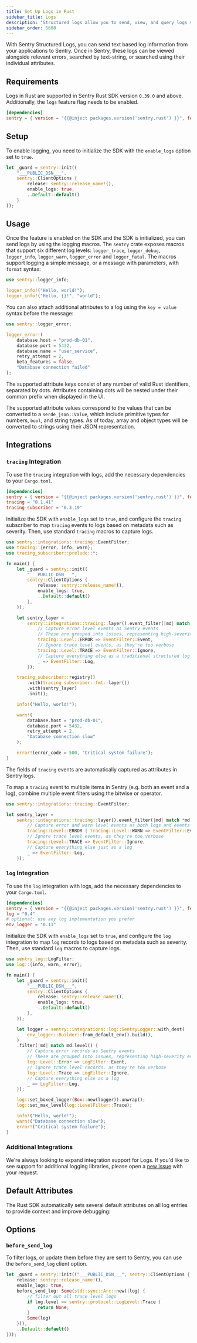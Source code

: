 ```yaml
---
title: Set Up Logs in Rust
sidebar_title: Logs
description: "Structured logs allow you to send, view, and query logs sent from your applications within Sentry."
sidebar_order: 5600
---
```


<Include name="feature-stage-beta-logs.mdx" />

With Sentry Structured Logs, you can send text based log information from your applications to Sentry. Once in Sentry, these logs can be viewed alongside relevant errors, searched by text-string, or searched using their individual attributes.

## Requirements

Logs in Rust are supported in Sentry Rust SDK version `0.39.0` and above.
Additionally, the `logs` feature flag needs to be enabled.

```toml {filename:Cargo.toml}
[dependencies]
sentry = { version = "{{@inject packages.version('sentry.rust') }}", features = ["logs"] }
```

## Setup

To enable logging, you need to initialize the SDK with the `enable_logs` option set to `true`.

```rust
let _guard = sentry::init((
    "___PUBLIC_DSN___",
    sentry::ClientOptions {
        release: sentry::release_name!(),
        enable_logs: true,
        ..Default::default()
    }
));
```

## Usage

Once the feature is enabled on the SDK and the SDK is initialized, you can send logs by using the logging macros.
The `sentry` crate exposes macros that support six different log levels:
`logger_trace`, `logger_debug`, `logger_info`, `logger_warn`, `logger_error` and `logger_fatal`.
The macros support logging a simple message, or a message with parameters, with `format` syntax:

```rust
use sentry::logger_info;

logger_info!("Hello, world!");
logger_info!("Hello, {}!", "world");
```

You can also attach additional attributes to a log using the `key = value` syntax before the message:

```rust
use sentry::logger_error;

logger_error!(
    database.host = "prod-db-01",
    database.port = 5432,
    database.name = "user_service",
    retry_attempt = 2,
    beta_features = false,
    "Database connection failed"
);
```

The supported attribute keys consist of any number of valid Rust identifiers, separated by dots.
Attributes containing dots will be nested under their common prefix when displayed in the UI.

The supported attribute values correspond to the values that can be converted to a `serde_json::Value`,
which include primitive types for numbers, `bool`, and string types.
As of today, array and object types will be converted to strings using their JSON representation.

## Integrations

### `tracing` Integration

To use the `tracing` integration with logs, add the necessary dependencies to your `Cargo.toml`.

```toml {filename:Cargo.toml}
[dependencies]
sentry = { version = "{{@inject packages.version('sentry.rust') }}", features = ["tracing", "logs"] }
tracing = "0.1.41"
tracing-subscriber = "0.3.19"
```

Initialize the SDK with `enable_logs` set to `true`, and configure the `tracing` subscriber to map `tracing` events to logs based on metadata such as severity.
Then, use standard `tracing` macros to capture logs.

```rust {filename:main.rs}
use sentry::integrations::tracing::EventFilter;
use tracing::{error, info, warn};
use tracing_subscriber::prelude::*;

fn main() {
    let _guard = sentry::init((
        "___PUBLIC_DSN___",
        sentry::ClientOptions {
            release: sentry::release_name!(),
            enable_logs: true,
            ..Default::default()
        },
    ));

    let sentry_layer =
        sentry::integrations::tracing::layer().event_filter(|md| match *md.level() {
            // Capture error level events as Sentry events
            // These are grouped into issues, representing high-severity errors to act upon
            tracing::Level::ERROR => EventFilter::Event,
            // Ignore trace level events, as they're too verbose
            tracing::Level::TRACE => EventFilter::Ignore,
            // Capture everything else as a traditional structured log
            _ => EventFilter::Log,
        });

    tracing_subscriber::registry()
        .with(tracing_subscriber::fmt::layer())
        .with(sentry_layer)
        .init();

    info!("Hello, world!");

    warn!(
        database.host = "prod-db-01",
        database.port = 5432,
        retry_attempt = 2,
        "Database connection slow"
    );

    error!(error_code = 500, "Critical system failure");
}
```

The fields of `tracing` events are automatically captured as attributes in Sentry logs.

To map a `tracing` event to multiple items in Sentry (e.g. both an event and a log), combine multiple event filters using the bitwise or operator.

```rust
use sentry::integrations::tracing::EventFilter;

let sentry_layer =
    sentry::integrations::tracing::layer().event_filter(|md| match *md.level() {
        // Capture error and warn level events as both logs and events in Sentry
        tracing::Level::ERROR | tracing::Level::WARN => EventFilter::Event | EventFilter::Log,
        // Ignore trace level events, as they're too verbose
        tracing::Level::TRACE => EventFilter::Ignore,
        // Capture everything else just as a log
        _ => EventFilter::Log,
    });
```

### `log` Integration

To use the `log` integration with logs, add the necessary dependencies to your `Cargo.toml`.

```toml {filename:Cargo.toml}
[dependencies]
sentry = { version = "{{@inject packages.version('sentry.rust') }}", features = ["log", "logs"] }
log = "0.4"
# optional: use any log implementation you prefer
env_logger = "0.11"
```

Initialize the SDK with `enable_logs` set to `true`, and configure the `log` integration to map `log` records to logs based on metadata such as severity.
Then, use standard `log` macros to capture logs.

```rust {filename:main.rs}
use sentry_log::LogFilter;
use log::{info, warn, error};

fn main() {
    let _guard = sentry::init((
        "___PUBLIC_DSN___",
        sentry::ClientOptions {
            release: sentry::release_name!(),
            enable_logs: true,
            ..Default::default()
        },
    ));

    let logger = sentry::integrations::log::SentryLogger::with_dest(
        env_logger::Builder::from_default_env().build(),
    )
    .filter(|md| match md.level() {
        // Capture error records as Sentry events
        // These are grouped into issues, representing high-severity errors to act upon
        log::Level::Error => LogFilter::Event,
        // Ignore trace level records, as they're too verbose
        log::Level::Trace => LogFilter::Ignore,
        // Capture everything else as a log
        _ => LogFilter::Log,
    });

    log::set_boxed_logger(Box::new(logger)).unwrap();
    log::set_max_level(log::LevelFilter::Trace);

    info!("Hello, world!");
    warn!("Database connection slow");
    error!("Critical system failure");
}
```

### Additional Integrations

We're always looking to expand integration support for Logs.
If you'd like to see support for additional logging libraries, please open a [new issue](https://github.com/getsentry/sentry-rust/issues/new/choose) with your request.

## Default Attributes

The Rust SDK automatically sets several default attributes on all log entries to provide context and improve debugging:

<Include name="logs/default-attributes/core.mdx" />

<Include name="logs/default-attributes/message-template/rust.mdx" />

<Include name="logs/default-attributes/user.mdx" />

<Include name="logs/default-attributes/server.mdx" />

## Options

### `before_send_log`

To filter logs, or update them before they are sent to Sentry, you can use the `before_send_log` client option.

```rust
let _guard = sentry::init(("___PUBLIC_DSN___", sentry::ClientOptions {
    release: sentry::release_name!(),
    enable_logs: true,
    before_send_log: Some(std::sync::Arc::new(|log| {
        // filter out all trace level logs
        if log.level == sentry::protocol::LogLevel::Trace {
            return None;
        }
        Some(log)
    })),
    ..Default::default()
}));
```
